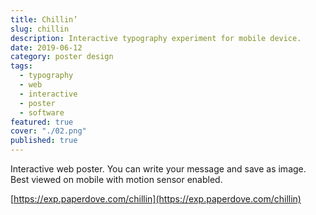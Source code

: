```yaml
---
title: Chillin’
slug: chillin
description: Interactive typography experiment for mobile device.
date: 2019-06-12
category: poster design
tags:
  - typography
  - web
  - interactive
  - poster
  - software
featured: true
cover: "./02.png"
published: true
---
```



Interactive web poster. You can write your message and save as image. Best viewed on mobile with motion sensor enabled.

[https://exp.paperdove.com/chillin](https://exp.paperdove.com/chillin)

<GC start={2} end={12}>
  <MediaGrid media={[vid1, vid2]} alts={["postr video", "interaction demo"]} />
</GC>
